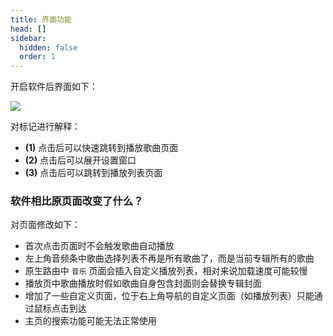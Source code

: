 ```yaml
---
title: 界面功能
head: []
sidebar:
  hidden: false
  order: 1
---
```


开启软件后界面如下：

![](../../../assets/新增功能/1.png)

对标记进行解释：

- **(1)** 点击后可以快速跳转到播放歌曲页面
- **(2)** 点击后可以展开设置窗口
- **(3)** 点击后可以跳转到播放列表页面

### 软件相比原页面改变了什么？

对页面修改如下：

- 首次点击页面时不会触发歌曲自动播放
- 左上角音频条中歌曲选择列表不再是所有歌曲了，而是当前专辑所有的歌曲
- 原生路由中 `音乐` 页面会插入自定义播放列表，相对来说加载速度可能较慢
- 播放页中歌曲播放时假如歌曲自身包含封面则会替换专辑封面
- 增加了一些自定义页面，位于右上角导航的自定义页面（如播放列表）只能通过鼠标点击到达
- 主页的搜索功能可能无法正常使用
